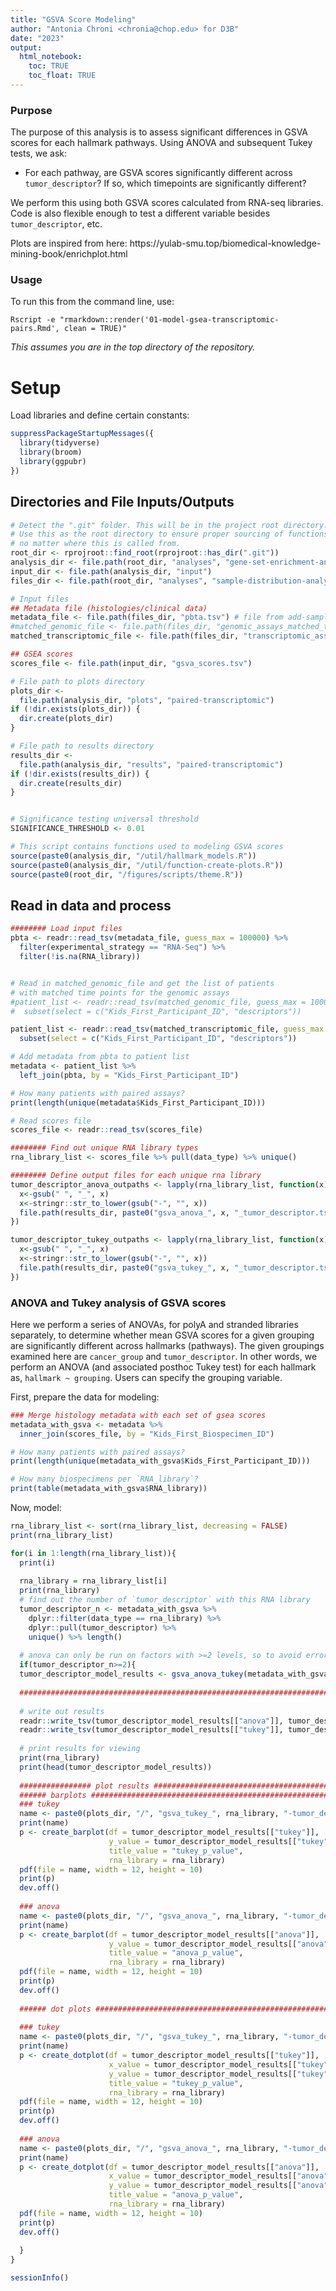 ```yaml
---
title: "GSVA Score Modeling"
author: "Antonia Chroni <chronia@chop.edu> for D3B"
date: "2023"
output:
  html_notebook:
    toc: TRUE
    toc_float: TRUE
---
```


### Purpose

The purpose of this analysis is to assess significant differences in GSVA scores for each hallmark pathways. Using ANOVA and subsequent Tukey tests, we ask:

+ For each pathway, are GSVA scores significantly different across `tumor_descriptor`? If so, which timepoints are significantly different?

We perform this using both GSVA scores calculated from RNA-seq libraries. Code is also flexible enough to test a different variable besides `tumor_descriptor`, etc.


Plots are inspired from here: https://yulab-smu.top/biomedical-knowledge-mining-book/enrichplot.html

### Usage

To run this from the command line, use:
```
Rscript -e "rmarkdown::render('01-model-gsea-transcriptomic-pairs.Rmd', clean = TRUE)" 
```
_This assumes you are in the top directory of the repository._

# Setup

Load libraries and define certain constants:

```r
suppressPackageStartupMessages({
  library(tidyverse)
  library(broom)
  library(ggpubr)
})
```


## Directories and File Inputs/Outputs

```r
# Detect the ".git" folder. This will be in the project root directory.
# Use this as the root directory to ensure proper sourcing of functions
# no matter where this is called from.
root_dir <- rprojroot::find_root(rprojroot::has_dir(".git"))
analysis_dir <- file.path(root_dir, "analyses", "gene-set-enrichment-analysis") 
input_dir <- file.path(analysis_dir, "input")
files_dir <- file.path(root_dir, "analyses", "sample-distribution-analysis", "results")

# Input files
## Metadata file (histologies/clinical data)
metadata_file <- file.path(files_dir, "pbta.tsv") # file from add-sample-distribution module
#matched_genomic_file <- file.path(files_dir, "genomic_assays_matched_time_points.tsv") # file from add-sample-distribution module
matched_transcriptomic_file <- file.path(files_dir, "transcriptomic_assays_matched_time_points.tsv") # file from add-sample-distribution module

## GSEA scores
scores_file <- file.path(input_dir, "gsva_scores.tsv")

# File path to plots directory
plots_dir <-
  file.path(analysis_dir, "plots", "paired-transcriptomic")
if (!dir.exists(plots_dir)) {
  dir.create(plots_dir)
}

# File path to results directory
results_dir <-
  file.path(analysis_dir, "results", "paired-transcriptomic")
if (!dir.exists(results_dir)) {
  dir.create(results_dir)
}


# Significance testing universal threshold
SIGNIFICANCE_THRESHOLD <- 0.01

# This script contains functions used to modeling GSVA scores
source(paste0(analysis_dir, "/util/hallmark_models.R"))
source(paste0(analysis_dir, "/util/function-create-plots.R"))
source(paste0(root_dir, "/figures/scripts/theme.R"))
```

## Read in data and process

```r
######## Load input files
pbta <- readr::read_tsv(metadata_file, guess_max = 100000) %>% 
  filter(experimental_strategy == "RNA-Seq") %>% 
  filter(!is.na(RNA_library))


# Read in matched_genomic_file and get the list of patients 
# with matched time points for the genomic assays
#patient_list <- readr::read_tsv(matched_genomic_file, guess_max = 100000, show_col_types = FALSE) %>%
#  subset(select = c("Kids_First_Participant_ID", "descriptors"))

patient_list <- readr::read_tsv(matched_transcriptomic_file, guess_max = 100000, show_col_types = FALSE) %>%
  subset(select = c("Kids_First_Participant_ID", "descriptors"))

# Add metadata from pbta to patient list
metadata <- patient_list %>% 
  left_join(pbta, by = "Kids_First_Participant_ID")

# How many patients with paired assays?
print(length(unique(metadata$Kids_First_Participant_ID)))

# Read scores file
scores_file <- readr::read_tsv(scores_file) 

######## Find out unique RNA library types
rna_library_list <- scores_file %>% pull(data_type) %>% unique()

######## Define output files for each unique rna library
tumor_descriptor_anova_outpaths <- lapply(rna_library_list, function(x){
  x<-gsub(" ", "_", x)
  x<-stringr::str_to_lower(gsub("-", "", x))
  file.path(results_dir, paste0("gsva_anova_", x, "_tumor_descriptor.tsv"))
})

tumor_descriptor_tukey_outpaths <- lapply(rna_library_list, function(x){
  x<-gsub(" ", "_", x)
  x<-stringr::str_to_lower(gsub("-", "", x))
  file.path(results_dir, paste0("gsva_tukey_", x, "_tumor_descriptor.tsv"))
})

```


### ANOVA and Tukey analysis of GSVA scores

Here we perform a series of ANOVAs, for polyA and stranded libraries separately, to determine whether mean GSVA scores for a given grouping are significantly different across hallmarks (pathways). The given groupings examined here are `cancer_group` and `tumor_descriptor`. 
In other words, we perform an ANOVA (and associated posthoc Tukey test) for each hallmark as, `hallmark ~ grouping`. Users can specify the grouping variable.

First, prepare the data for modeling:

```r

### Merge histology metadata with each set of gsea scores
metadata_with_gsva <- metadata %>%
  inner_join(scores_file, by = "Kids_First_Biospecimen_ID") 

# How many patients with paired assays?
print(length(unique(metadata_with_gsva$Kids_First_Participant_ID)))

# How many biospecimens per `RNA_library`?
print(table(metadata_with_gsva$RNA_library))
```


Now, model:

```r
rna_library_list <- sort(rna_library_list, decreasing = FALSE)
print(rna_library_list)

for(i in 1:length(rna_library_list)){
  print(i)
  
  rna_library = rna_library_list[i]
  print(rna_library)
  # find out the number of `tumor_descriptor` with this RNA library
  tumor_descriptor_n <- metadata_with_gsva %>%
    dplyr::filter(data_type == rna_library) %>%
    dplyr::pull(tumor_descriptor) %>% 
    unique() %>% length()
  
  # anova can only be run on factors with >=2 levels, so to avoid error, we give a if statement
  if(tumor_descriptor_n>=2){
  tumor_descriptor_model_results <- gsva_anova_tukey(metadata_with_gsva, tumor_descriptor, rna_library, SIGNIFICANCE_THRESHOLD) 
  
  ###########################################################################################
   
  # write out results
  readr::write_tsv(tumor_descriptor_model_results[["anova"]], tumor_descriptor_anova_outpaths[[i]])
  readr::write_tsv(tumor_descriptor_model_results[["tukey"]], tumor_descriptor_tukey_outpaths[[i]])
  
  # print results for viewing
  print(rna_library)
  print(head(tumor_descriptor_model_results))
  
  ################ plot results ########################################################
  ###### barplots ######################################################################
  ### tukey
  name <- paste0(plots_dir, "/", "gsva_tukey_", rna_library, "-tumor_descriptor_barplot.pdf")
  print(name)
  p <- create_barplot(df = tumor_descriptor_model_results[["tukey"]],
                      y_value = tumor_descriptor_model_results[["tukey"]]$tukey_p_value,
                      title_value = "tukey_p_value",
                      rna_library = rna_library)
  pdf(file = name, width = 12, height = 10)
  print(p)
  dev.off()
  
  ### anova
  name <- paste0(plots_dir, "/", "gsva_anova_", rna_library, "-tumor_descriptor_barplot.pdf")
  print(name)
  p <- create_barplot(df = tumor_descriptor_model_results[["anova"]],
                      y_value = tumor_descriptor_model_results[["anova"]]$anova_p_value,
                      title_value = "anova_p_value", 
                      rna_library = rna_library)
  pdf(file = name, width = 12, height = 10)
  print(p)
  dev.off()
  
  ###### dot plots ######################################################################
  
  ### tukey
  name <- paste0(plots_dir, "/", "gsva_tukey_", rna_library, "-tumor_descriptor_dotplot.pdf")
  print(name)
  p <- create_dotplot(df = tumor_descriptor_model_results[["tukey"]],
                      x_value = tumor_descriptor_model_results[["tukey"]]$hallmark_name,
                      y_value = tumor_descriptor_model_results[["tukey"]]$tukey_p_value,
                      title_value = "tukey_p_value",
                      rna_library = rna_library)
  pdf(file = name, width = 12, height = 10)
  print(p)
  dev.off()
  
  ### anova
  name <- paste0(plots_dir, "/", "gsva_anova_", rna_library, "-tumor_descriptor_dotplot.pdf")
  print(name)
  p <- create_dotplot(df = tumor_descriptor_model_results[["anova"]],
                      x_value = tumor_descriptor_model_results[["anova"]]$hallmark_name,
                      y_value = tumor_descriptor_model_results[["anova"]]$anova_p_value,
                      title_value = "anova_p_value",
                      rna_library = rna_library)
  pdf(file = name, width = 12, height = 10)
  print(p)
  dev.off()
  
  }
}
```


```r
sessionInfo()
```

